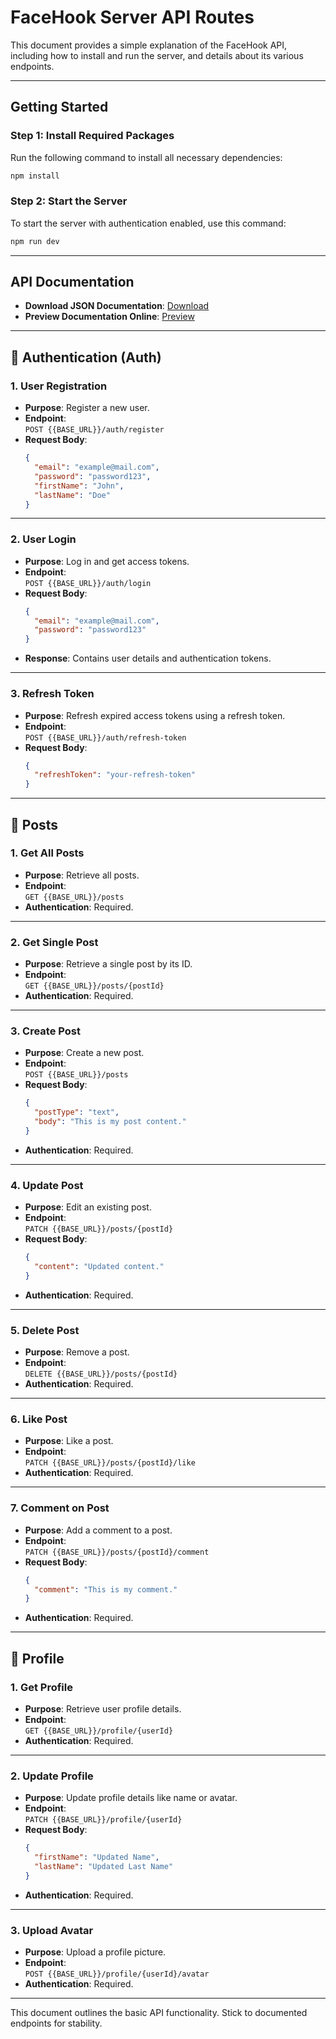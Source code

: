 # FaceHook Server API Routes

This document provides a simple explanation of the FaceHook API, including how to install and run the server, and details about its various endpoints.

---

## Getting Started

### Step 1: Install Required Packages

Run the following command to install all necessary dependencies:

```bash
npm install
```

### Step 2: Start the Server

To start the server with authentication enabled, use this command:

```bash
npm run dev
```

---

## API Documentation

- **Download JSON Documentation**: [Download](https://github.com/Learn-with-Sumit/rnext/blob/5.15/backend-server/facehook-postman.json)
- **Preview Documentation Online**: [Preview](https://documenter.getpostman.com/view/9649334/2s9YyvBL56)

---

## 📁 Authentication (Auth)

### **1. User Registration**

- **Purpose**: Register a new user.
- **Endpoint**:  
  `POST {{BASE_URL}}/auth/register`
- **Request Body**:
  ```json
  {
    "email": "example@mail.com",
    "password": "password123",
    "firstName": "John",
    "lastName": "Doe"
  }
  ```

---

### **2. User Login**

- **Purpose**: Log in and get access tokens.
- **Endpoint**:  
  `POST {{BASE_URL}}/auth/login`
- **Request Body**:
  ```json
  {
    "email": "example@mail.com",
    "password": "password123"
  }
  ```
- **Response**: Contains user details and authentication tokens.

---

### **3. Refresh Token**

- **Purpose**: Refresh expired access tokens using a refresh token.
- **Endpoint**:  
  `POST {{BASE_URL}}/auth/refresh-token`
- **Request Body**:
  ```json
  {
    "refreshToken": "your-refresh-token"
  }
  ```

---

## 📁 Posts

### **1. Get All Posts**

- **Purpose**: Retrieve all posts.
- **Endpoint**:  
  `GET {{BASE_URL}}/posts`
- **Authentication**: Required.

---

### **2. Get Single Post**

- **Purpose**: Retrieve a single post by its ID.
- **Endpoint**:  
  `GET {{BASE_URL}}/posts/{postId}`
- **Authentication**: Required.

---

### **3. Create Post**

- **Purpose**: Create a new post.
- **Endpoint**:  
  `POST {{BASE_URL}}/posts`
- **Request Body**:
  ```json
  {
    "postType": "text",
    "body": "This is my post content."
  }
  ```
- **Authentication**: Required.

---

### **4. Update Post**

- **Purpose**: Edit an existing post.
- **Endpoint**:  
  `PATCH {{BASE_URL}}/posts/{postId}`
- **Request Body**:
  ```json
  {
    "content": "Updated content."
  }
  ```
- **Authentication**: Required.

---

### **5. Delete Post**

- **Purpose**: Remove a post.
- **Endpoint**:  
  `DELETE {{BASE_URL}}/posts/{postId}`
- **Authentication**: Required.

---

### **6. Like Post**

- **Purpose**: Like a post.
- **Endpoint**:  
  `PATCH {{BASE_URL}}/posts/{postId}/like`
- **Authentication**: Required.

---

### **7. Comment on Post**

- **Purpose**: Add a comment to a post.
- **Endpoint**:  
  `PATCH {{BASE_URL}}/posts/{postId}/comment`
- **Request Body**:
  ```json
  {
    "comment": "This is my comment."
  }
  ```
- **Authentication**: Required.

---

## 📁 Profile

### **1. Get Profile**

- **Purpose**: Retrieve user profile details.
- **Endpoint**:  
  `GET {{BASE_URL}}/profile/{userId}`
- **Authentication**: Required.

---

### **2. Update Profile**

- **Purpose**: Update profile details like name or avatar.
- **Endpoint**:  
  `PATCH {{BASE_URL}}/profile/{userId}`
- **Request Body**:
  ```json
  {
    "firstName": "Updated Name",
    "lastName": "Updated Last Name"
  }
  ```
- **Authentication**: Required.

---

### **3. Upload Avatar**

- **Purpose**: Upload a profile picture.
- **Endpoint**:  
  `POST {{BASE_URL}}/profile/{userId}/avatar`
- **Authentication**: Required.

---

This document outlines the basic API functionality. Stick to documented endpoints for stability.

